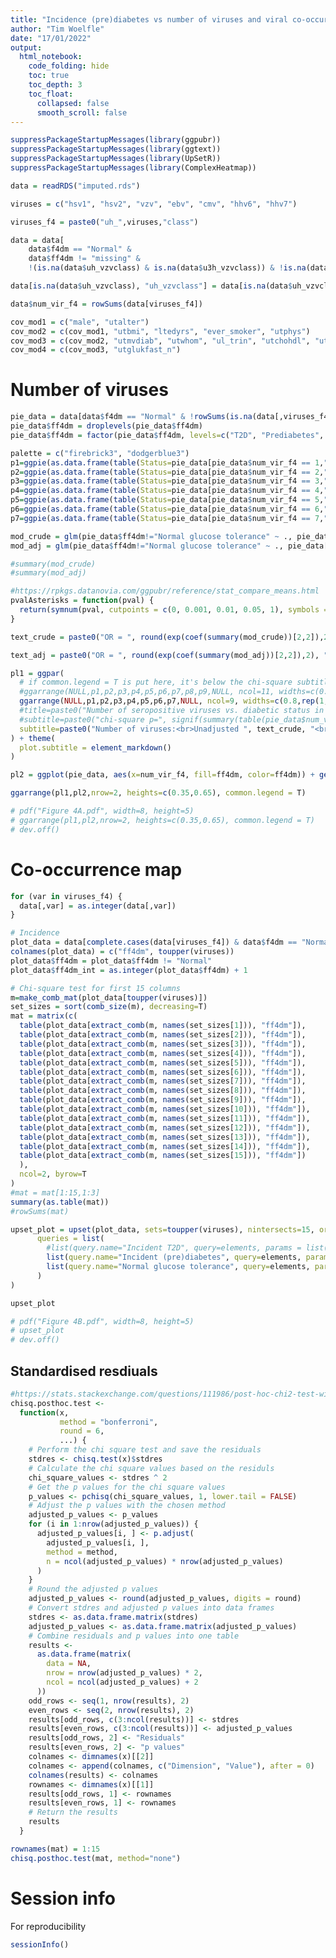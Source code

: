 ```yaml
---
title: "Incidence (pre)diabetes vs number of viruses and viral co-occurrence"
author: "Tim Woelfle"
date: "17/01/2022"
output:
  html_notebook:
    code_folding: hide
    toc: true
    toc_depth: 3
    toc_float:
      collapsed: false
      smooth_scroll: false
---
```


```r
suppressPackageStartupMessages(library(ggpubr))
suppressPackageStartupMessages(library(ggtext))
suppressPackageStartupMessages(library(UpSetR))
suppressPackageStartupMessages(library(ComplexHeatmap))

data = readRDS("imputed.rds")

viruses = c("hsv1", "hsv2", "vzv", "ebv", "cmv", "hhv6", "hhv7")

viruses_f4 = paste0("uh_",viruses,"class")

data = data[
    data$f4dm == "Normal" &
    data$ff4dm != "missing" &
    !(is.na(data$uh_vzvclass) & is.na(data$u3h_vzvclass)) & !is.na(data$uh_hsv1), ]

data[is.na(data$uh_vzvclass), "uh_vzvclass"] = data[is.na(data$uh_vzvclass), "u3h_vzvclass"]

data$num_vir_f4 = rowSums(data[viruses_f4])

cov_mod1 = c("male", "utalter")
cov_mod2 = c(cov_mod1, "utbmi", "ltedyrs", "ever_smoker", "utphys")
cov_mod3 = c(cov_mod2, "utmvdiab", "utwhom", "ul_trin", "utchohdl", "uthoma_ir")
cov_mod4 = c(cov_mod3, "utglukfast_n")
```

# Number of viruses

```r
pie_data = data[data$f4dm == "Normal" & !rowSums(is.na(data[,viruses_f4])),]
pie_data$ff4dm = droplevels(pie_data$ff4dm)
pie_data$ff4dm = factor(pie_data$ff4dm, levels=c("T2D", "Prediabetes", "Normal"), labels=c("Incident (pre)diabetes", "Incident (pre)diabetes", "Normal glucose tolerance"))

palette = c("firebrick3", "dodgerblue3")
p1=ggpie(as.data.frame(table(Status=pie_data[pie_data$num_vir_f4 == 1,"ff4dm"])), "Freq", lab.pos="in", fill="Status", palette = palette) + theme(legend.position = "none")
p2=ggpie(as.data.frame(table(Status=pie_data[pie_data$num_vir_f4 == 2,"ff4dm"])), "Freq", lab.pos="in", fill="Status", palette = palette) + theme(legend.position = "none")
p3=ggpie(as.data.frame(table(Status=pie_data[pie_data$num_vir_f4 == 3,"ff4dm"])), "Freq", lab.pos="in", fill="Status", palette = palette) + theme(legend.position = "none")
p4=ggpie(as.data.frame(table(Status=pie_data[pie_data$num_vir_f4 == 4,"ff4dm"])), "Freq", lab.pos="in", fill="Status", palette = palette) + theme(legend.position = "none")
p5=ggpie(as.data.frame(table(Status=pie_data[pie_data$num_vir_f4 == 5,"ff4dm"])), "Freq", lab.pos="in", fill="Status", palette = palette) + theme(legend.position = "none")
p6=ggpie(as.data.frame(table(Status=pie_data[pie_data$num_vir_f4 == 6,"ff4dm"])), "Freq", lab.pos="in", fill="Status", palette = palette) + theme(legend.position = "none")
p7=ggpie(as.data.frame(table(Status=pie_data[pie_data$num_vir_f4 == 7,"ff4dm"])), "Freq", lab.pos="in", fill="Status", palette = palette) + theme(legend.position = "none")

mod_crude = glm(pie_data$ff4dm!="Normal glucose tolerance" ~ ., pie_data["num_vir_f4"], family="binomial")
mod_adj = glm(pie_data$ff4dm!="Normal glucose tolerance" ~ ., pie_data[c("num_vir_f4", cov_mod4)], family="binomial")

#summary(mod_crude)
#summary(mod_adj)

#https://rpkgs.datanovia.com/ggpubr/reference/stat_compare_means.html
pvalAsterisks = function(pval) {
  return(symnum(pval, cutpoints = c(0, 0.001, 0.01, 0.05, 1), symbols = c("***", "**", "*", "")))
}

text_crude = paste0("OR = ", round(exp(coef(summary(mod_crude))[2,2]),2), " (", round(exp(confint(mod_crude)[2,1]),2), ", ", round(exp(confint(mod_crude)[2,2]),2), ") <i>p</i>=", signif(coef(summary(mod_crude))[2,4],1), " ", pvalAsterisks(coef(summary(mod_crude))[2,4]))

text_adj = paste0("OR = ", round(exp(coef(summary(mod_adj))[2,2]),2), " (", round(exp(confint(mod_adj)[2,1]),2), ", ", round(exp(confint(mod_adj)[2,2]),2), ") <i>p</i>=", signif(coef(summary(mod_adj))[2,4],1), " ", pvalAsterisks(coef(summary(mod_adj))[2,4]))

pl1 = ggpar(
  # if common.legend = T is put here, it's below the chi-square subtitle
  #ggarrange(NULL,p1,p2,p3,p4,p5,p6,p7,p8,p9,NULL, ncol=11, widths=c(0.8,rep(1,9),0.3)),
  ggarrange(NULL,p1,p2,p3,p4,p5,p6,p7,NULL, ncol=9, widths=c(0.8,rep(1,7),0.3)), 
  #title=paste0("Number of seropositive viruses vs. diabetic status in F4 (n=", nrow(pie_data), ")"), font.title=c(16,"bold","black"),
  #subtitle=paste0("chi-square p=", signif(summary(table(pie_data$num_vir_f4, pie_data$ff4dm))$p.value,2)), font.subtitle=c(12,"plain","black")
  subtitle=paste0("Number of viruses:<br>Unadjusted ", text_crude, "<br>Adjusted ", text_adj), font.subtitle=c(12,"plain","black")
) + theme(
  plot.subtitle = element_markdown()
)

pl2 = ggplot(pie_data, aes(x=num_vir_f4, fill=ff4dm, color=ff4dm)) + geom_bar() + scale_fill_manual(values=palette) + scale_color_manual(values=palette) + theme_pubr() + theme(legend.position = "none") + xlab("Number of seropositive viruses") + ylab("Number of probands") + scale_x_continuous(breaks=1:7) + theme(legend.title=element_blank())

ggarrange(pl1,pl2,nrow=2, heights=c(0.35,0.65), common.legend = T)

# pdf("Figure 4A.pdf", width=8, height=5)
# ggarrange(pl1,pl2,nrow=2, heights=c(0.35,0.65), common.legend = T)
# dev.off()
```


# Co-occurrence map

```r
for (var in viruses_f4) {
  data[,var] = as.integer(data[,var])
}

# Incidence
plot_data = data[complete.cases(data[viruses_f4]) & data$f4dm == "Normal", c("ff4dm",viruses_f4)]
colnames(plot_data) = c("ff4dm", toupper(viruses))
plot_data$ff4dm = plot_data$ff4dm != "Normal"
plot_data$ff4dm_int = as.integer(plot_data$ff4dm) + 1

# Chi-square test for first 15 columns
m=make_comb_mat(plot_data[toupper(viruses)])
set_sizes = sort(comb_size(m), decreasing=T)
mat = matrix(c(
  table(plot_data[extract_comb(m, names(set_sizes[1])), "ff4dm"]),
  table(plot_data[extract_comb(m, names(set_sizes[2])), "ff4dm"]),
  table(plot_data[extract_comb(m, names(set_sizes[3])), "ff4dm"]),
  table(plot_data[extract_comb(m, names(set_sizes[4])), "ff4dm"]),
  table(plot_data[extract_comb(m, names(set_sizes[5])), "ff4dm"]),
  table(plot_data[extract_comb(m, names(set_sizes[6])), "ff4dm"]),
  table(plot_data[extract_comb(m, names(set_sizes[7])), "ff4dm"]),
  table(plot_data[extract_comb(m, names(set_sizes[8])), "ff4dm"]),
  table(plot_data[extract_comb(m, names(set_sizes[9])), "ff4dm"]),
  table(plot_data[extract_comb(m, names(set_sizes[10])), "ff4dm"]),
  table(plot_data[extract_comb(m, names(set_sizes[11])), "ff4dm"]),
  table(plot_data[extract_comb(m, names(set_sizes[12])), "ff4dm"]),
  table(plot_data[extract_comb(m, names(set_sizes[13])), "ff4dm"]),
  table(plot_data[extract_comb(m, names(set_sizes[14])), "ff4dm"]),
  table(plot_data[extract_comb(m, names(set_sizes[15])), "ff4dm"])
  ),
  ncol=2, byrow=T
)
#mat = mat[1:15,1:3]
summary(as.table(mat))
#rowSums(mat)

upset_plot = upset(plot_data, sets=toupper(viruses), nintersects=15, order.by="freq", line.size=NA, query.legend="top",
      queries = list(
        #list(query.name="Incident T2D", query=elements, params = list("ff4dm_int", 1,2,3), color="firebrick3", active=T),
        list(query.name="Incident (pre)diabetes", query=elements, params = list("ff4dm_int", 1,2), color="firebrick3", active=T),
        list(query.name="Normal glucose tolerance", query=elements, params = list("ff4dm_int", 1), color="dodgerblue3",active=T)
      )
)

upset_plot

# pdf("Figure 4B.pdf", width=8, height=5)
# upset_plot
# dev.off()
```

## Standardised resdiuals

```r
#https://stats.stackexchange.com/questions/111986/post-hoc-chi2-test-with-r
chisq.posthoc.test <-
  function(x,
           method = "bonferroni",
           round = 6,
           ...) {
    # Perform the chi square test and save the residuals
    stdres <- chisq.test(x)$stdres
    # Calculate the chi square values based on the residuls
    chi_square_values <- stdres ^ 2
    # Get the p values for the chi square values
    p_values <- pchisq(chi_square_values, 1, lower.tail = FALSE)
    # Adjust the p values with the chosen method
    adjusted_p_values <- p_values
    for (i in 1:nrow(adjusted_p_values)) {
      adjusted_p_values[i, ] <- p.adjust(
        adjusted_p_values[i, ],
        method = method,
        n = ncol(adjusted_p_values) * nrow(adjusted_p_values)
      )
    }
    # Round the adjusted p values
    adjusted_p_values <- round(adjusted_p_values, digits = round)
    # Convert stdres and adjusted p values into data frames
    stdres <- as.data.frame.matrix(stdres)
    adjusted_p_values <- as.data.frame.matrix(adjusted_p_values)
    # Combine residuals and p values into one table
    results <-
      as.data.frame(matrix(
        data = NA,
        nrow = nrow(adjusted_p_values) * 2,
        ncol = ncol(adjusted_p_values) + 2
      ))
    odd_rows <- seq(1, nrow(results), 2)
    even_rows <- seq(2, nrow(results), 2)
    results[odd_rows, c(3:ncol(results))] <- stdres
    results[even_rows, c(3:ncol(results))] <- adjusted_p_values
    results[odd_rows, 2] <- "Residuals"
    results[even_rows, 2] <- "p values"
    colnames <- dimnames(x)[[2]]
    colnames <- append(colnames, c("Dimension", "Value"), after = 0)
    colnames(results) <- colnames
    rownames <- dimnames(x)[[1]]
    results[odd_rows, 1] <- rownames
    results[even_rows, 1] <- rownames
    # Return the results
    results
  }

rownames(mat) = 1:15
chisq.posthoc.test(mat, method="none")
```

# Session info

For reproducibility

```r
sessionInfo()
```
